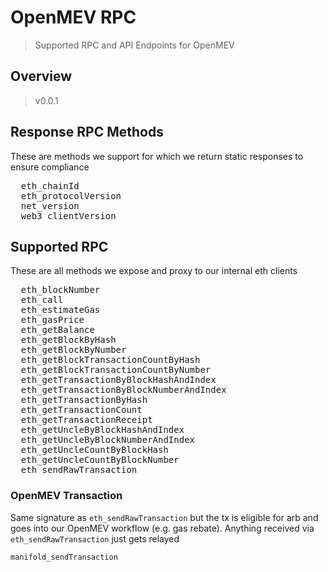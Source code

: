 # OpenMEV RPC

> Supported RPC and API Endpoints for OpenMEV

## Overview

> v0.0.1

## Response RPC Methods

These are methods we support for which we return static responses to ensure
compliance

<pre>
  eth_chainId
  eth_protocolVersion
  net_version
  web3_clientVersion
</pre>

## Supported RPC

These are all methods we expose and proxy to our internal eth clients

<pre>
  eth_blockNumber
  eth_call
  eth_estimateGas
  eth_gasPrice
  eth_getBalance
  eth_getBlockByHash
  eth_getBlockByNumber
  eth_getBlockTransactionCountByHash
  eth_getBlockTransactionCountByNumber
  eth_getTransactionByBlockHashAndIndex
  eth_getTransactionByBlockNumberAndIndex
  eth_getTransactionByHash
  eth_getTransactionCount
  eth_getTransactionReceipt
  eth_getUncleByBlockHashAndIndex
  eth_getUncleByBlockNumberAndIndex
  eth_getUncleCountByBlockHash
  eth_getUncleCountByBlockNumber
  eth_sendRawTransaction
</pre>

### OpenMEV Transaction

Same signature as `eth_sendRawTransaction` but the tx is eligible for arb and
goes into our OpenMEV workflow (e.g. gas rebate). Anything received via
`eth_sendRawTransaction` just gets relayed

```
manifold_sendTransaction
```

